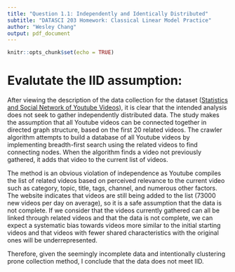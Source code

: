 ```yaml
---
title: "Question 1.1: Independently and Identically Distributed"
subtitle: "DATASCI 203 Homework: Classical Linear Model Practice"
author: "Wesley Chang"
output: pdf_document
---
```


```r
knitr::opts_chunk$set(echo = TRUE)
```

# Evalutate the IID assumption:

After viewing the description of the data collection for the dataset ([Statistics and Social Network of Youtube Videos](https://netsg.cs.sfu.ca/youtubedata/)), it is clear that the intended analysis does not seek to gather independently distributed data. The study makes the assumption that all Youtube videos can be connected together in directed graph structure, based on the first 20 related videos. The crawler algorithm attempts to build a database of all Youtube videos by implementing breadth-first search using the related videos to find connecting nodes. When the algorithm finds a video not previously gathered, it adds that video to the current list of videos.


The method is an obvious violation of independence as Youtube compiles the list of related videos based on perceived relevance to the current video such as category, topic, title, tags, channel, and numerous other factors. The website indicates that videos are still being added to the list (73000 new videos per day on average), so it is a safe assumption that the data is not complete. If we consider that the videos currently gathered can all be linked through related videos and that the data is not complete, we can expect a systematic bias towards videos more similar to the initial starting videos and that videos with fewer shared characteristics with the original ones will be underrepresented.


Therefore, given the seemingly incomplete data and intentionally clustering prone collection method, I conclude that the data does not meet IID.
